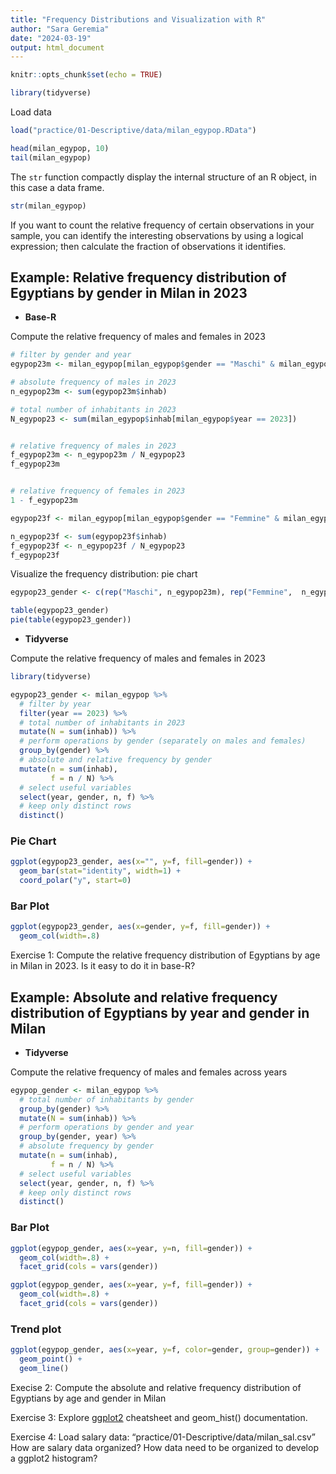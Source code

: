 ```yaml
---
title: "Frequency Distributions and Visualization with R"
author: "Sara Geremia"
date: "2024-03-19"
output: html_document
---
```


```r
knitr::opts_chunk$set(echo = TRUE)

library(tidyverse)
```

Load data

```r
load("practice/01-Descriptive/data/milan_egypop.RData")
```

```r
head(milan_egypop, 10)
tail(milan_egypop)
```
The `str` function compactly display the internal structure of an R object, in this case a data frame.

```r
str(milan_egypop)
```

If you want to count the relative frequency of certain observations in your sample, you can identify the interesting observations by using a logical expression; then calculate the fraction of observations it identifies.

## Example: Relative frequency distribution of Egyptians by gender in Milan in 2023

- **Base-R**

Compute the relative frequency of males and females in 2023

```r
# filter by gender and year
egypop23m <- milan_egypop[milan_egypop$gender == "Maschi" & milan_egypop$year == 2023, ]

# absolute frequency of males in 2023
n_egypop23m <- sum(egypop23m$inhab)

# total number of inhabitants in 2023
N_egypop23 <- sum(milan_egypop$inhab[milan_egypop$year == 2023])


# relative frequency of males in 2023
f_egypop23m <- n_egypop23m / N_egypop23
f_egypop23m


# relative frequency of females in 2023
1 - f_egypop23m

egypop23f <- milan_egypop[milan_egypop$gender == "Femmine" & milan_egypop$year == 2023, ]

n_egypop23f <- sum(egypop23f$inhab)
f_egypop23f <- n_egypop23f / N_egypop23
f_egypop23f
```

Visualize the frequency distribution: pie chart

```r
egypop23_gender <- c(rep("Maschi", n_egypop23m), rep("Femmine",  n_egypop23f))

table(egypop23_gender)
pie(table(egypop23_gender))

```

- **Tidyverse**

Compute the relative frequency of males and females in 2023

```r
library(tidyverse)

egypop23_gender <- milan_egypop %>% 
  # filter by year
  filter(year == 2023) %>%
  # total number of inhabitants in 2023
  mutate(N = sum(inhab)) %>% 
  # perform operations by gender (separately on males and females)
  group_by(gender) %>% 
  # absolute and relative frequency by gender
  mutate(n = sum(inhab),
         f = n / N) %>%  
  # select useful variables 
  select(year, gender, n, f) %>% 
  # keep only distinct rows
  distinct()
```
### Pie Chart

```r
ggplot(egypop23_gender, aes(x="", y=f, fill=gender)) +
  geom_bar(stat="identity", width=1) +
  coord_polar("y", start=0)
```
### Bar Plot

```r
ggplot(egypop23_gender, aes(x=gender, y=f, fill=gender)) +
  geom_col(width=.8)
```

Exercise 1: Compute the relative frequency distribution of Egyptians by age in Milan in 2023.
Is it easy to do it in base-R?

## Example: Absolute and relative frequency distribution of Egyptians by year and gender in Milan


- **Tidyverse**

Compute the relative frequency of males and females across years

```r
egypop_gender <- milan_egypop %>% 
  # total number of inhabitants by gender
  group_by(gender) %>% 
  mutate(N = sum(inhab)) %>% 
  # perform operations by gender and year
  group_by(gender, year) %>% 
  # absolute frequency by gender
  mutate(n = sum(inhab),
         f = n / N) %>%  
  # select useful variables 
  select(year, gender, n, f) %>% 
  # keep only distinct rows
  distinct()
```

### Bar Plot

```r
ggplot(egypop_gender, aes(x=year, y=n, fill=gender)) +
  geom_col(width=.8) +
  facet_grid(cols = vars(gender))

ggplot(egypop_gender, aes(x=year, y=f, fill=gender)) +
  geom_col(width=.8) +
  facet_grid(cols = vars(gender))
```

### Trend plot

```r
ggplot(egypop_gender, aes(x=year, y=f, color=gender, group=gender)) +
  geom_point() +
  geom_line()
```

Execise 2: Compute the absolute and relative frequency distribution of Egyptians by age and gender in Milan

Exercise 3: Explore [ggplot2](https://rstudio.github.io/cheatsheets/html/data-visualization.html?_gl=1*j5gmuz*_ga*MjYyNDg5NzQ4LjE3MDI1NTA4OTI.*_ga_2C0WZ1JHG0*MTcxMTAwNzc5OS4xMi4wLjE3MTEwMDc3OTkuMC4wLjA.) cheatsheet and geom_hist() documentation.

Exercise 4: Load salary data: "practice/01-Descriptive/data/milan_sal.csv"
How are salary data organized? How data need to be organized to develop a ggplot2 histogram?

